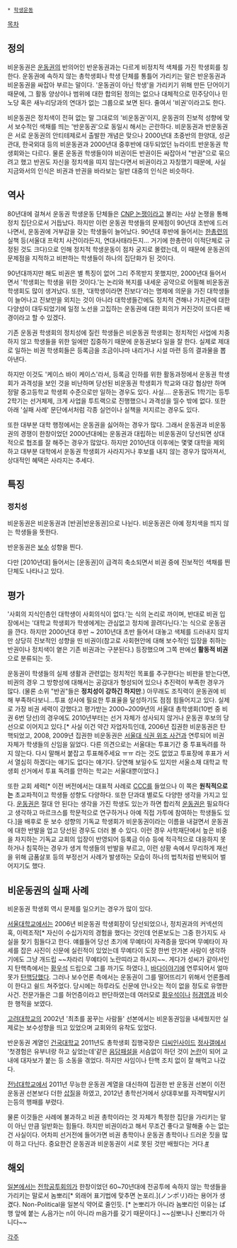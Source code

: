  * [[학생운동]]

[[목차]]
== 정의 ==
비운동권은 [[운동권]]의 반의어인 반운동권과는 다르게 비정치적 색체를 가진 학생회를 칭한다. 운동권에 속하지 않는 총학생회나 학생 단체를 통틀어 가리키는 말은 반운동권과 비운동권을 싸잡아 부르는 말이다. '운동권이 아닌 학생'을 가리키기 위해 만든 단어이기 때문에, 그 활동 양상이나 범위에 대한 합의된 정의는 없으나 대체적으로 민주당이나 민노당 혹은 새누리당과의 연대가 없는 그룹으로 보면 된다. 줄여서 '비권'이라고도 한다.

비운동권은 정치색이 전혀 없는 말 그대로의 '비운동권'이지, 운동권의 진보적 성향에 맞서 보수적인 색채를 띄는 '반운동권'으로 동일시 해서는 곤란하다. 비운동권과 반운동권은 서로 운동권의 안티테제로서 출발한 개념은 맞으나 2000년대 초중반의 한양대, 성균관대, 한국외대 등의 비운동권과 2000년대 중후반에 대두되었던 뉴라이트 반운동권 학생회와는 다르다. 물론 운동권 학생들이야 비권이든 반권이든 싸잡아서 "반권"으로 묶으려고 했고 반권도 자신을 정치색을 띠지 않는다면서 비권이라고 자칭했기 때문에, 사실 지금와서의 인식은 비권과 반권을 바라보는 일반 대중의 인식은 비슷하다.

== 역사 ==
80년대에 걸쳐서 운동권 학생운동 단체들은 [[CNP 논쟁]]이라고 불리는 사상 논쟁을 통해 정치 집단으로서 거듭났다. 하지만 이런 운동권 학생들의 문제점이 90년대 초반에 드러나면서, 운동권에 거부감을 갖는 학생들이 늘어났다. 90년대 후반에 들어서는 [[한총련]]의 실책 등(서울대 프락치 사건이라든지, 연대사태라든지... 거기에 한총련이 이적단체로 규정된 것도 크다)으로 인해 정치적 학생운동이 점차 궁지로 몰렸는데, 이 때문에 운동권의 문제점을 지적하고 비판하는 학생들이 하나의 집단화가 된 것이다.

90년대까지만 해도 비권은 별 특징이 없어 그리 주목받지 못했지만, 2000년대 들어서면서 '학생회는 학생을 위한 것이다.'는 논리와 복지를 내세운 공약으로 어필해 비운동권 학생회도 많이 생겨났다. 또한, '대학생이라면 진보다'라는 명제에 의문을 가진 대학생들이 늘어나고 진보만을 외치는 것이 아니라 대학생들간에도 정치적 견해나 가치관에 대한 다양성이 대두되었기에 일정 노선을 고집하는 운동권에 대한 회의가 커진것이 또다른 배경이라고 할 수 있겠다.

기존 운동권 학생회의 정치성에 질린 학생들은 비운동권 학생회는 정치적인 사업에 치중하지 않고 학생들을 위한 일에만 집중하기 때문에 운동권보다 일을 잘 한다. 실제로 제대로 일하는 비권 학생회들은 등록금을 조금이나마 내리거나 시설 마련 등의 결과물을 뽑아낸다.

하지만 이것도 '케이스 바이 케이스'라서, 등록금 인하를 위한 활동과정에서 운동권 학생회가 과격성을 보인 것을 비난하며 당선된 비운동권 학생회가 학교와 대강 협상만 하며 정말 중고등학교 학생회 수준으로만 일하는 경우도 있다. 사실.... 운동권도 1학기는 등투 2학기는 선거체제, 크게 사업을 투트랙으로 진행했으니 과격성을 띨수 밖에 없다. 또한 아래 '실패 사례' 문단에서처럼 각종 실언이나 실책을 저지르는 경우도 있다.

또한 대부분 대학 행정에서는 운동권을 싫어하는 경우가 많다. 그래서 운동권과 비운동권의 경쟁이 한창이었던 2000년대에는 운동권과 대립하는 비운동권이 당선되면 상대적으로 협조를 잘 해주는 경우가 많았다. 하지만 2010년대 이후에는 몇몇 대학을 제외하고 대부분 대학에서 운동권 학생회가 사라지거나 후보를 내지 않는 경우가 많아져서, 상대적인 혜택은 사라지는 추세다. 

== 특징 ==
=== 정치성 ===
비운동권은 비운동권과 [반권|반운동권]으로 나뉜다. 비운동권은 아예 정치색을 띄지 않는 학생들을 뜻한다.

반운동권은 [[보수]] 성향을 띈다. 

다만 [2010년대] 들어서는 [운동권]이 급격히 축소되면서 비권 중에 진보적인 색채를 띈 단체도 나타나고 있다.
== 평가 ==
'사회의 지식인층인 대학생이 사회의식이 없다.'는 식의 논리로 까이며, 반대로 비권 입장에서는 '대학교 학생회가 학생에게는 관심없고 정치에 끌려다닌다.'는 식으로 운동권을 깐다. 하지만 2000년대 후반 ~ 2010년대 초반 들어서 대놓고 색체를 드러내지 않치만 상당히 진보적인 성향을 띤 비권이(참고로 사회현안에 대해 보수적인 입장을 취하는 반권이나 정치색이 옅은 기존 비권과는 구분된다.) 등장했으며 그쪽 판에선 '''활동적 비권'''으로 분류되는 듯. 

운동권이 학생들의 실제 생활과 관련없는 정치적인 목표를 추구한다는 비판을 받는다면, 비권의 경우 그 방향성에 대해서는 공감대가 형성되어 있으나 추진력이 부족한 경우가 많다. (물론 소위 "반권"들은 '''정치성이 강하긴 하지만'''.) 아무래도 조직력이 운동권에 비해 부족하다보니...투표 성사에 필요한 투표율을 달성하기도 점점 힘들어지고 있다. 실제로 가장 비권 세력이 강했다고 평가받는 2000~2009년의 서울대 총학생회(10번 중 비권 6번 당선)의 경우에도 2010년부터는 선거 자체가 성사되지 않거나 운동권 후보의 당선으로 이어지고 있다.[* 사실 이건 약간 자업자득인데, 2006년 집권한 비운동권은 탄핵되었고, 2008, 2009년 집권한 비운동권은 [[서울대 식권 위조 사건]]과 연루되어 비권 자체가 학생들의 신임을 잃었다. 다른 의견으로는 서울대는 투표기간 중 투표독려를 하지 않는다. 다시 말해서 붙잡고 투표해주세요 ㅠㅠ 라는 것도 없었고 투표장에 후표가 서서 열심히 하겠다는 얘기도 없다는 얘기다. 당연해 보일수도 있지만 서울소재 대학교 학생회 선거에서 투표 독려를 안하는 학교는 서울대뿐이었다.]

또한 교회 세력[* 이전 버전에서는 대표적 사례로 [[CCC]]를 들었으나 이 쪽은 '''원칙적으로는''' 초교파적이고 학생들 성향도 다양하다. 또한 단과대 별로도 다양한 생각을 가지고 있다. [[운동권]]은 절대 안 된다는 생각을 가진 학생도 있는가 하면 합리적 [[운동권]]은 필요하다고 생각하고 마르크스를 학문적으로 연구하거나 아예 직접 가투에 참여하는 학생들도 있다.]을 배후로 둔 보수 성향의 기독교 학생회가 비운동권이라는 이름을 내걸면서 운동권에 대한 반발을 업고 당선된 경우도 더러 볼 수 있다. 이런 경우 사학재단에서 높은 비중을 차지하는 기독교 교회의 입장이 반영되어 등록금 이슈 등에 적극적으로 대응하지 못하거나 침묵하는 경우가 생겨 학생들의 반발을 부르고, 이런 상황 속에서 무리하게 재선을 위해 금품살포 등의 부정선거 사례가 발생하는 모습이 하나의 법칙처럼 반복되어 벌어지기도 했다.

== 비운동권의 실패 사례 ==
비운동권 학생회 역시 문제를 일으키는 경우가 많이 있다. 

[[서울대학교]]에서는 2006년 비운동권 학생회장이 당선되었으나, 정치권과의 커넥션의혹, 이력조작[* 자신이 수십가지의 경험을 했다는 것인데 언론보도는 그중 한가지도 사실을 찾기 힘들다고 한다. 얘를들어 당선 초기에 무예타이 자격증을 땄다며 무예타이 자세를 잡은 사진이 신문에 실린적이 있었는데 무예타이 도장 한번 안가본 사람이 생각하기에도 그냥 개드립 ~~차라리 무예타이 노란띠라고 하시지~~. 게다가 성씨가 같아서인지 탄핵측에서는 [[황우석]] 드립으로 그를 까기도 하였다.], [[바다이야기]]에 연루되어서 얼마 못가 [[탄핵]]당했다. 그러나 보수언론 측에서는 운동권이 그를 떨어뜨리기 위해서 언론플레이 한다고 쉴드 쳐주었다. 당시에는 하루라도 신문에 안나오는 적이 없을 정도로 유명한 사건. 전문가들은 그를 허언증이라고 판단하였는데 여러모로 [[황우석]]이나 [[허경영]]과 비슷한 행적을 보였다.

[[고려대학교]]의 2002년 '최초를 꿈꾸는 사람들' 선본에서는 비운동권임을 내세웠지만 실제로는 보수성향을 띄고 있었으며 교회와의 유착도 있었다.

반운동권 계열인 [[건국대학교]] 2011년도 총학생회 집행국장은 [[디씨인사이드]] [[정사갤]]에서 '첫경험은 유부녀랑 하고 싶었는데'같은 [[음담패설]]을 서슴없이 하던 것이 [http://pann.nate.com/talk/311660664 논란]이 되어 교내에 대자보가 붙는 등 소동을 겪었다. 하지만 사임이나 탄핵 조치 없이 잘 해먹고 나갔다. 

[[전남대학교]]에서 2011년 무능한 운동권 계열을 대신하여 집권한 반 운동권 선본이 이전 운동권 선본보다 더한 [http://heinrich0306.tistory.com/267 삽질]을 하였고, 2012년 총학선거에서 상대후보를 자격박탈시키는등의 행패를 부렸다.

물론 이것들은 사례에 불과하고 비권 총학이라는 것 자체가 특정한 집단을 가리키는 말이 아닌 만큼 일반화는 힘들다. 하지만 비권이라고 해서 무조건 좋다고 말해줄 수는 없는 건 사실이다. 어차피 선거전에 들어가면 비권 총학이나 운동권 총학이나 드러운 짓을 많이 하고 다닌다. 중요한건 운동권과 비운동권이 서로 못된 것만 배웠다는 거다.[http://www.sisainlive.com/news/articleView.html?idxno=5942 #]

== 해외 ==
[[일본]]에서는 [[전학공투회의]]가 한창이었던 60~70년대에 전공투에 속하지 않는 학생들을 가리키는 말로서 놈뽀리[* 외래어 표기법에 맞추면 논포리.](ノンポリ)라는 용어가 생겼다. Non-Political을 일본식 약어로 줄인듯. [* 논뽀리가 아니라 놈뽀리인 이유는 ぱ행 앞에 붙는 ん음가는 n이 아니라 m음가를 갖기 때문이다.] ~~심뽀니나 신뽀리가 아니다~~

[[각주]]
